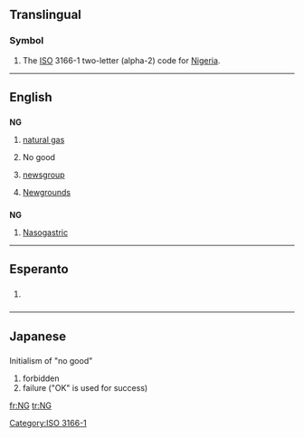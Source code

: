 {{also|Ng|ng|.ng|-ng}}
==Translingual==

===Symbol===
{{infl|mul|symbol}}

# The [[ISO]] 3166-1 two-letter (alpha-2) code for [[Nigeria]].

[[Category:ISO 3166-1]]

----

==English==

==={{abbreviation}}===
'''NG'''

# {{petrochemistry}} [[natural gas]]
# No good
# {{internet}} [[newsgroup]]
# {{internet}} [[Wikipedia:Newgrounds|Newgrounds]]

==={{initialism}}===
'''NG'''

# [[nasogastric|Nasogastric]]

----
==Esperanto==

==={{initialism|lang=eo}}===
{{infl|eo|initialism}}

# {{context|Internet slang|texting|lang=eo}} {{initialism of|ne gravas||[[it's not important]], [[no big deal]]|lang=eo}}

----
==Japanese==

==={{initialism|lang=ja}}===
Initialism of "no good"

#  forbidden
# failure ("OK" is used for success)


[[fr:NG]]
[[tr:NG]]